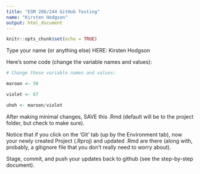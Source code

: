```yaml
---
title: "ESM 206/244 GitHub Testing"
name: "Kirsten Hodgson"
output: html_document
---
```


```r
knitr::opts_chunk$set(echo = TRUE)
```

Type your name (or anything else) HERE: Kirsten Hodgson

Here's some code (change the variable names and values):
```r
# Change these variable names and values:

maroon <- 50

violet <- 67

uhoh <- maroon/violet

```

After making minimal changes, SAVE this .Rmd (default will be to the project folder, but check to make sure).

Notice that if you click on the 'Git' tab (up by the Environment tab), now your newly created Project (.Rproj) and updated .Rmd are there (along with, probably, a gitignore file that you don't really need to worry about).

Stage, commit, and push your updates back to github (see the step-by-step document).